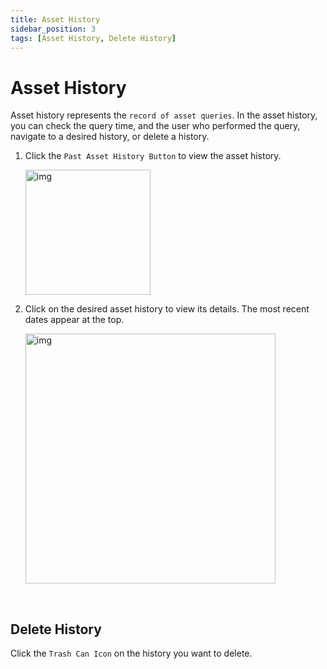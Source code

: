 ```yaml
---
title: Asset History
sidebar_position: 3
tags: [Asset History, Delete History]
---
```



# Asset History

Asset history represents the `record of asset queries`.
In the asset history, you can check the query time, and the user who performed the query, navigate to a desired history, or delete a history.

1. Click the `Past Asset History Button` to view the asset history.

    <img width="200" src={assethistory1} alt="img" />

2. Click on the desired asset history to view its details. The most recent dates appear at the top.

    <img width="400" src={assethistory2} alt="img" />

<p>&nbsp;</p>

## Delete History

Click the `Trash Can Icon` on the history you want to delete.
